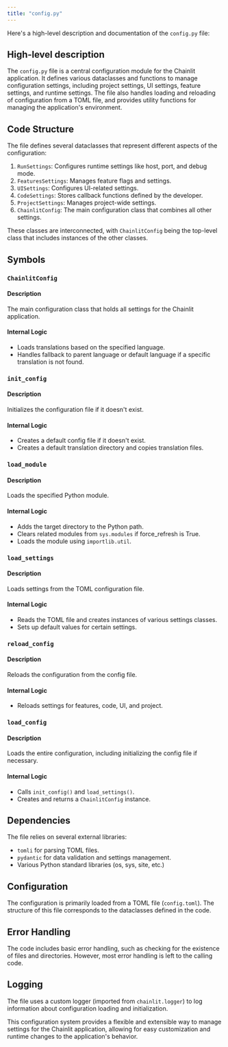 ```yaml
---
title: "config.py"
---
```


Here's a high-level description and documentation of the `config.py` file:

## High-level description

The `config.py` file is a central configuration module for the Chainlit application. It defines various dataclasses and functions to manage configuration settings, including project settings, UI settings, feature settings, and runtime settings. The file also handles loading and reloading of configuration from a TOML file, and provides utility functions for managing the application's environment.

## Code Structure

The file defines several dataclasses that represent different aspects of the configuration:

1. `RunSettings`: Configures runtime settings like host, port, and debug mode.
2. `FeaturesSettings`: Manages feature flags and settings.
3. `UISettings`: Configures UI-related settings.
4. `CodeSettings`: Stores callback functions defined by the developer.
5. `ProjectSettings`: Manages project-wide settings.
6. `ChainlitConfig`: The main configuration class that combines all other settings.

These classes are interconnected, with `ChainlitConfig` being the top-level class that includes instances of the other classes.

## Symbols

### `ChainlitConfig`
#### Description
The main configuration class that holds all settings for the Chainlit application.

#### Internal Logic
- Loads translations based on the specified language.
- Handles fallback to parent language or default language if a specific translation is not found.

### `init_config`
#### Description
Initializes the configuration file if it doesn't exist.

#### Internal Logic
- Creates a default config file if it doesn't exist.
- Creates a default translation directory and copies translation files.

### `load_module`
#### Description
Loads the specified Python module.

#### Internal Logic
- Adds the target directory to the Python path.
- Clears related modules from `sys.modules` if force_refresh is True.
- Loads the module using `importlib.util`.

### `load_settings`
#### Description
Loads settings from the TOML configuration file.

#### Internal Logic
- Reads the TOML file and creates instances of various settings classes.
- Sets up default values for certain settings.

### `reload_config`
#### Description
Reloads the configuration from the config file.

#### Internal Logic
- Reloads settings for features, code, UI, and project.

### `load_config`
#### Description
Loads the entire configuration, including initializing the config file if necessary.

#### Internal Logic
- Calls `init_config()` and `load_settings()`.
- Creates and returns a `ChainlitConfig` instance.

## Dependencies
The file relies on several external libraries:
- `tomli` for parsing TOML files.
- `pydantic` for data validation and settings management.
- Various Python standard libraries (os, sys, site, etc.)

## Configuration
The configuration is primarily loaded from a TOML file (`config.toml`). The structure of this file corresponds to the dataclasses defined in the code.

## Error Handling
The code includes basic error handling, such as checking for the existence of files and directories. However, most error handling is left to the calling code.

## Logging
The file uses a custom logger (imported from `chainlit.logger`) to log information about configuration loading and initialization.

This configuration system provides a flexible and extensible way to manage settings for the Chainlit application, allowing for easy customization and runtime changes to the application's behavior.